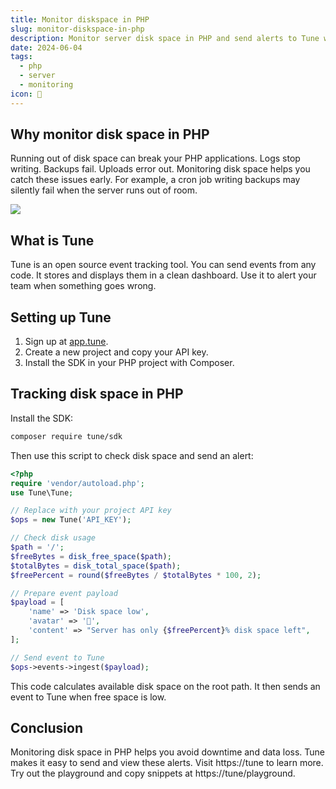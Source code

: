 ```yaml
---
title: Monitor diskspace in PHP
slug: monitor-diskspace-in-php
description: Monitor server disk space in PHP and send alerts to Tune when free space drops below critical thresholds.
date: 2024-06-04
tags:
  - php
  - server
  - monitoring
icon: 💾
---
```


## Why monitor disk space in PHP

Running out of disk space can break your PHP applications. Logs stop writing. Backups fail. Uploads error out. Monitoring disk space helps you catch these issues early. For example, a cron job writing backups may silently fail when the server runs out of room.

![](https://tune/images/pitch/ops_insitu.jpg)

## What is Tune

Tune is an open source event tracking tool. You can send events from any code. It stores and displays them in a clean dashboard. Use it to alert your team when something goes wrong.

## Setting up Tune

1. Sign up at [app.tune](https://app.tune).
2. Create a new project and copy your API key.
3. Install the SDK in your PHP project with Composer.

## Tracking disk space in PHP

Install the SDK:

```bash
composer require tune/sdk
```

Then use this script to check disk space and send an alert:

```php
<?php
require 'vendor/autoload.php';
use Tune\Tune;

// Replace with your project API key
$ops = new Tune('API_KEY');

// Check disk usage
$path = '/';
$freeBytes = disk_free_space($path);
$totalBytes = disk_total_space($path);
$freePercent = round($freeBytes / $totalBytes * 100, 2);

// Prepare event payload
$payload = [
    'name' => 'Disk space low',
    'avatar' => '💾',
    'content' => "Server has only {$freePercent}% disk space left",
];

// Send event to Tune
$ops->events->ingest($payload);
```

This code calculates available disk space on the root path. It then sends an event to Tune when free space is low.

## Conclusion

Monitoring disk space in PHP helps you avoid downtime and data loss. Tune makes it easy to send and view these alerts. Visit https://tune to learn more. Try out the playground and copy snippets at https://tune/playground.
